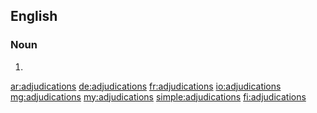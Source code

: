 ==English==

===Noun===
{{head|en|plural}}

# {{plural of|adjudication|lang=en}}

[[ar:adjudications]]
[[de:adjudications]]
[[fr:adjudications]]
[[io:adjudications]]
[[mg:adjudications]]
[[my:adjudications]]
[[simple:adjudications]]
[[fi:adjudications]]